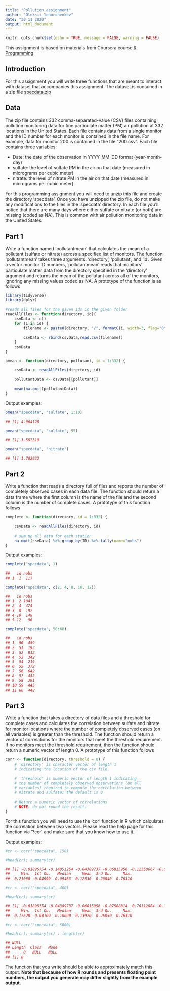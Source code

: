 ```yaml
---
title: "Pollution assignment"
author: "Oleksii Yehorchenkov"
date: "30 11 2020"
output: html_document
---
```


```r
knitr::opts_chunk$set(echo = TRUE, message = FALSE, warning = FALSE)
```

This assignment is based on materials from Coursera course [R Programming](https://www.coursera.org/learn/r-programming/home/welcome)

## Introduction

For this assignment you will write three functions that are meant to interact with dataset that accompanies this assignment. The dataset is contained in a zip file [specdata.zip](https://www.dropbox.com/s/i9wi47oyhfb7qlh/rprog_data_specdata.zip?dl=0)

## Data

The zip file contains 332 comma-separated-value (CSV) files containing pollution monitoring data for fine particulate matter (PM) air pollution at 332 locations in the United States. Each file contains data from a single monitor and the ID number for each monitor is contained in the file name. For example, data for monitor 200 is contained in the file "200.csv". Each file contains three variables:

- Date: the date of the observation in YYYY-MM-DD format (year-month-day)
- sulfate: the level of sulfate PM in the air on that date (measured in micrograms per cubic meter)
- nitrate: the level of nitrate PM in the air on that date (measured in micrograms per cubic meter)

For this programming assignment you will need to unzip this file and create the directory 'specdata'. Once you have unzipped the zip file, do not make any modifications to the files in the 'specdata' directory. In each file you'll notice that there are many days where either sulfate or nitrate (or both) are missing (coded as NA). This is common with air pollution monitoring data in the United States.

## Part 1

Write a function named 'pollutantmean' that calculates the mean of a pollutant (sulfate or nitrate) across a specified list of monitors. The function 'pollutantmean' takes three arguments: 'directory', 'pollutant', and 'id'. Given a vector monitor ID numbers, 'pollutantmean' reads that monitors' particulate matter data from the directory specified in the 'directory' argument and returns the mean of the pollutant across all of the monitors, ignoring any missing values coded as NA. A prototype of the function is as follows

```r
library(tidyverse)
library(dplyr)

#reads all files for the given ids in the given folder
readAllFiles <- function(directory, id){
    csvData <- c()
    for (i in id) {
        filename <- paste0(directory, "/", formatC(i, width=3, flag="0"), ".csv")
        
        csvData <- rbind(csvData,read.csv(filename))
    }
    csvData
}

pmean <- function(directory, pollutant, id = 1:332) {

    csvData <- readAllFiles(directory, id)
    
    pollutantData <- csvData[[pollutant]]
    
    mean(na.omit(pollutantData))
}

```

Output examples:
```r
pmean("specdata", "sulfate", 1:10)

## [1] 4.064128
```

```r
pmean("specdata", "sulfate", 55)

## [1] 3.587319
```

```r
pmean("specdata", "nitrate")

## [1] 1.702932
```

## Part 2

Write a function that reads a directory full of files and reports the number of completely observed cases in each data file. The function should return a data frame where the first column is the name of the file and the second column is the number of complete cases. A prototype of this function follows

```r
complete <- function(directory, id = 1:332) {
    
    csvData <- readAllFiles(directory, id)
    
    # sum up all data for each station
    na.omit(csvData) %>% group_by(ID) %>% tally(name="nobs")
}
```

Output examples:
```r
complete("specdata", 1)

##   id nobs
## 1  1  117
```

```r
complete("specdata", c(2, 4, 8, 10, 12))

##   id nobs
## 1  2 1041
## 2  4  474
## 3  8  192
## 4 10  148
## 5 12   96
```

```r
complete("specdata", 50:60)

##   id nobs
## 1  50  459
## 2  51  193
## 3  52  812
## 4  53  342
## 5  54  219
## 6  55  372
## 7  56  642
## 8  57  452
## 9  58  391
## 10 59  445
## 11 60  448
```

## Part 3

Write a function that takes a directory of data files and a threshold for complete cases and calculates the correlation between sulfate and nitrate for monitor locations where the number of completely observed cases (on all variables) is greater than the threshold. The function should return a vector of correlations for the monitors that meet the threshold requirement. If no monitors meet the threshold requirement, then the function should return a numeric vector of length 0. A prototype of this function follows

```r
corr <- function(directory, threshold = 0) {
    # 'directory' is character vector of length 1 
    # indicating the location of the csv file.
    
    # 'threshold' is numeric vector of length 1 indicating
    # the number of completely observed observations (on all
    # variables) required to compute the correlation between
    # nitrate and sulfate; the default is 0
    
    # Return a numeric vector of correlations
    # NOTE: do not round the result!
}
```

For this function you will need to use the 'cor' function in R which calculates the correlation between two vectors. Please read the help page for this function via '?cor' and make sure that you know how to use it.

Output examples:

```r
#cr <- corr("specdata", 150)

#head(cr); summary(cr)

## [1] -0.01895754 -0.14051254 -0.04389737 -0.06815956 -0.12350667 -0.07588814
##     Min.  1st Qu.   Median     Mean  3rd Qu.     Max. 
## -0.21060 -0.04999  0.09463  0.12530  0.26840  0.76310
```

```r
#cr <- corr("specdata", 400)

#head(cr); summary(cr)

## [1] -0.01895754 -0.04389737 -0.06815956 -0.07588814  0.76312884 -0.15782860
##     Min.  1st Qu.   Median     Mean  3rd Qu.     Max. 
## -0.17620 -0.03109  0.10020  0.13970  0.26850  0.76310
```

```r
#cr <- corr("specdata", 5000)

#head(cr); summary(cr) ; length(cr)

## NULL
## Length  Class   Mode 
##      0   NULL   NULL
## [1] 0
```


The function that you write should be able to approximately match this output. **Note that because of how R rounds and presents floating point numbers, the output you generate may differ slightly from the example output**. 
